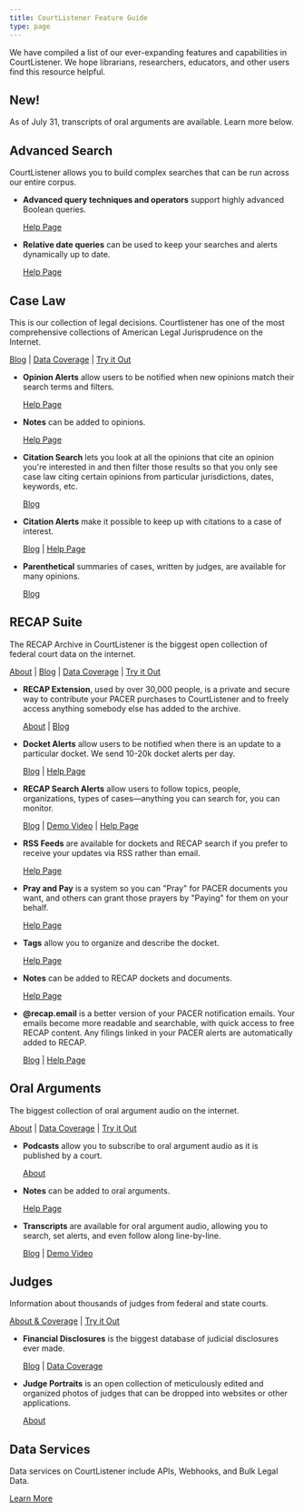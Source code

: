 ```yaml
---
title: CourtListener Feature Guide
type: page
---
```


<p class="lead">We have compiled a list of our ever-expanding features and capabilities in CourtListener. We hope librarians, researchers, educators, and other users find this resource helpful.</p>

## New!

As of July 31, transcripts of oral arguments are available. Learn more below.

## Advanced Search

<p className="lead">CourtListener allows you to build complex searches that can be run across our entire corpus.</p>

- **Advanced query techniques and operators** support highly advanced Boolean queries.

  [Help Page](https://www.courtlistener.com/help/search-operators/)

- **Relative date queries** can be used to keep your searches and alerts dynamically up to date. 

  [Help Page](https://www.courtlistener.com/help/relative-dates/)

## Case Law

<p className="lead">This is our collection of legal decisions. Courtlistener has one of the most comprehensive collections of American Legal Jurisprudence on the Internet.</p>
  
[Blog](https://free.law/2024/03/26/all-the-case-law/) | [Data Coverage](https://www.courtlistener.com/help/coverage/opinions/) | [Try it Out](https://www.courtlistener.com/opinion/)

- **Opinion Alerts** allow users to be notified when new opinions match their search terms and filters.

  [Help Page](https://www.courtlistener.com/help/alerts/#search-alerts)

- **Notes** can be added to opinions.

  [Help Page](https://www.courtlistener.com/help/tags-notes/#notes)

- **Citation Search** lets you look at all the opinions that cite an opinion you're interested in and then filter those results so that you only see case law citing certain opinions from particular jurisdictions, dates, keywords, etc.

  [Blog](https://free.law/2016/01/30/citation-searching/)

- **Citation Alerts** make it possible to keep up with citations to a case of interest.

  [Blog](https://free.law/2020/02/20/citation-alerts/) | [Help Page](https://www.courtlistener.com/help/alerts/#citation-alerts)

- **Parenthetical** summaries of cases, written by judges, are available for many opinions.

  [Blog](https://free.law/2022/03/17/summarizing-important-cases/)

## RECAP Suite

<p className="lead">The RECAP Archive in CourtListener is the biggest open collection of federal court data on the internet.</p>

[About](https://free.law/recap/) | [Blog](https://free.law/2023/03/13/what-is-in-the-recap-suite) | [Data Coverage](https://www.courtlistener.com/help/coverage/recap/) | [Try it Out](https://www.courtlistener.com/recap/)

- **RECAP Extension**, used by over 30,000 people, is a private and secure way to contribute your PACER purchases to CourtListener and to freely access anything somebody else has added to the archive. 

  [About](https://free.law/recap) | [Blog](https://free.law/2023/03/13/what-is-in-the-recap-suite)

- **Docket Alerts** allow users to be notified when there is an update to a particular docket. We send 10-20k docket alerts per day. 

  [Blog](https://free.law/2018/08/21/announcing-pacer-docket-alerts-for-journalists-lawyers-researchers-and-the-public/) | [Help Page](https://www.courtlistener.com/help/alerts/#recap-alerts)

- **RECAP Search Alerts** allow users to follow topics, people, organizations, types of cases—anything you can search for, you can monitor.

  [Blog](https://free.law/2025/06/18/recap-search-alerts-for-pacer) | [Demo Video](https://www.youtube.com/watch?v=Jh9wbxMZGe4&t=1s) | [Help Page](https://www.courtlistener.com/help/alerts/#search-alerts)

- **RSS Feeds** are available for dockets and RECAP search if you prefer to receive your updates via RSS rather than email.

  [Help Page](https://www.courtlistener.com/feeds/)

- **Pray and Pay** is a system so you can "Pray" for PACER documents you want, and others can grant those prayers by "Paying" for them on your behalf.

  [Help Page](https://www.courtlistener.com/help/pray-and-pay/)

- **Tags** allow you to organize and describe the docket.

  [Help Page](https://www.courtlistener.com/help/tags-notes/#tags)

- **Notes** can be added to RECAP dockets and documents.

  [Help Page](https://www.courtlistener.com/help/tags-notes/#notes)

- **@recap.email** is a better version of your PACER notification emails. Your emails become more readable and searchable, with quick access to free RECAP content. Any filings linked in your PACER alerts are automatically added to RECAP.

  [Blog](https://free.law/2022/08/26/personal-recap-dot-email-addresses/) | [Help Page](https://www.courtlistener.com/help/recap/email/)

## Oral Arguments

<p className="lead">The biggest collection of oral argument audio on the internet.</p>

[About](/datasets#oral-argument-db) | [Data Coverage](https://www.courtlistener.com/help/coverage/oral-arguments/) | [Try it Out](https://www.courtlistener.com/audio/)

- **Podcasts** allow you to subscribe to oral argument audio as it is published by a court.

  [About](https://www.courtlistener.com/podcasts/)

- **Notes** can be added to oral arguments. 

  [Help Page](https://www.courtlistener.com/help/tags-notes/#notes)

- **Transcripts** are available for oral argument audio, allowing you to search, set alerts, and even follow along line-by-line.

  [Blog](https://free.law/2025/07/31/oral-argument-transcripts) | [Demo Video](https://www.youtube.com/watch?v=JwA3r66_Sp0)

## Judges

<p className="lead">Information about thousands of judges from federal and state courts.</p>

[About & Coverage](/datasets#judges-db) | [Try it Out](https://www.courtlistener.com/person/)

- **Financial Disclosures** is the biggest database of judicial disclosures ever made. 

  [Blog](https://free.law/2021/09/28/announcing-federal-financial-disclosures) | [Data Coverage](https://www.courtlistener.com/help/coverage/financial-disclosures/)

- **Judge Portraits** is an open collection of meticulously edited and organized photos of judges that can be dropped into websites or other applications.

  [About](/datasets#judges-portraits)

## Data Services

<p className="lead">Data services on CourtListener include APIs, Webhooks, and Bulk Legal Data.</p>

  [Learn More](https://www.courtlistener.com/help/api/)
